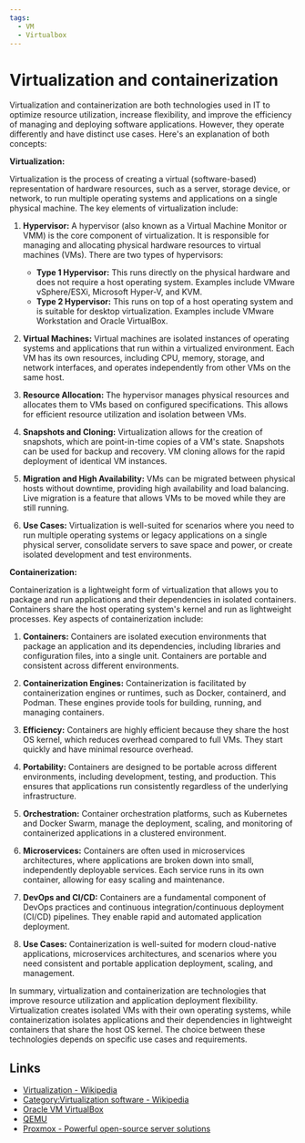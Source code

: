 ```yaml
---
tags:
  - VM
  - Virtualbox
---
```


# Virtualization and containerization

Virtualization and containerization are both technologies used in IT to optimize resource utilization, increase flexibility, and improve the efficiency of managing and deploying software applications. However, they operate differently and have distinct use cases. Here's an explanation of both concepts:

**Virtualization:**

Virtualization is the process of creating a virtual (software-based) representation of hardware resources, such as a server, storage device, or network, to run multiple operating systems and applications on a single physical machine. The key elements of virtualization include:

1. **Hypervisor:** A hypervisor (also known as a Virtual Machine Monitor or VMM) is the core component of virtualization. It is responsible for managing and allocating physical hardware resources to virtual machines (VMs). There are two types of hypervisors:

   - **Type 1 Hypervisor:** This runs directly on the physical hardware and does not require a host operating system. Examples include VMware vSphere/ESXi, Microsoft Hyper-V, and KVM.
   - **Type 2 Hypervisor:** This runs on top of a host operating system and is suitable for desktop virtualization. Examples include VMware Workstation and Oracle VirtualBox.

2. **Virtual Machines:** Virtual machines are isolated instances of operating systems and applications that run within a virtualized environment. Each VM has its own resources, including CPU, memory, storage, and network interfaces, and operates independently from other VMs on the same host.

3. **Resource Allocation:** The hypervisor manages physical resources and allocates them to VMs based on configured specifications. This allows for efficient resource utilization and isolation between VMs.

4. **Snapshots and Cloning:** Virtualization allows for the creation of snapshots, which are point-in-time copies of a VM's state. Snapshots can be used for backup and recovery. VM cloning allows for the rapid deployment of identical VM instances.

5. **Migration and High Availability:** VMs can be migrated between physical hosts without downtime, providing high availability and load balancing. Live migration is a feature that allows VMs to be moved while they are still running.

6. **Use Cases:** Virtualization is well-suited for scenarios where you need to run multiple operating systems or legacy applications on a single physical server, consolidate servers to save space and power, or create isolated development and test environments.

**Containerization:**

Containerization is a lightweight form of virtualization that allows you to package and run applications and their dependencies in isolated containers. Containers share the host operating system's kernel and run as lightweight processes. Key aspects of containerization include:

1. **Containers:** Containers are isolated execution environments that package an application and its dependencies, including libraries and configuration files, into a single unit. Containers are portable and consistent across different environments.

2. **Containerization Engines:** Containerization is facilitated by containerization engines or runtimes, such as Docker, containerd, and Podman. These engines provide tools for building, running, and managing containers.

3. **Efficiency:** Containers are highly efficient because they share the host OS kernel, which reduces overhead compared to full VMs. They start quickly and have minimal resource overhead.

4. **Portability:** Containers are designed to be portable across different environments, including development, testing, and production. This ensures that applications run consistently regardless of the underlying infrastructure.

5. **Orchestration:** Container orchestration platforms, such as Kubernetes and Docker Swarm, manage the deployment, scaling, and monitoring of containerized applications in a clustered environment.

6. **Microservices:** Containers are often used in microservices architectures, where applications are broken down into small, independently deployable services. Each service runs in its own container, allowing for easy scaling and maintenance.

7. **DevOps and CI/CD:** Containers are a fundamental component of DevOps practices and continuous integration/continuous deployment (CI/CD) pipelines. They enable rapid and automated application deployment.

8. **Use Cases:** Containerization is well-suited for modern cloud-native applications, microservices architectures, and scenarios where you need consistent and portable application deployment, scaling, and management.

In summary, virtualization and containerization are technologies that improve resource utilization and application deployment flexibility. Virtualization creates isolated VMs with their own operating systems, while containerization isolates applications and their dependencies in lightweight containers that share the host OS kernel. The choice between these technologies depends on specific use cases and requirements.

## Links

- [Virtualization - Wikipedia](https://en.wikipedia.org/wiki/Virtualization)
- [Category:Virtualization software - Wikipedia](https://en.wikipedia.org/wiki/Category:Virtualization_software)
- [Oracle VM VirtualBox](https://www.virtualbox.org/)
- [QEMU](https://www.qemu.org/)
- [Proxmox - Powerful open-source server solutions](https://www.proxmox.com/en/)
